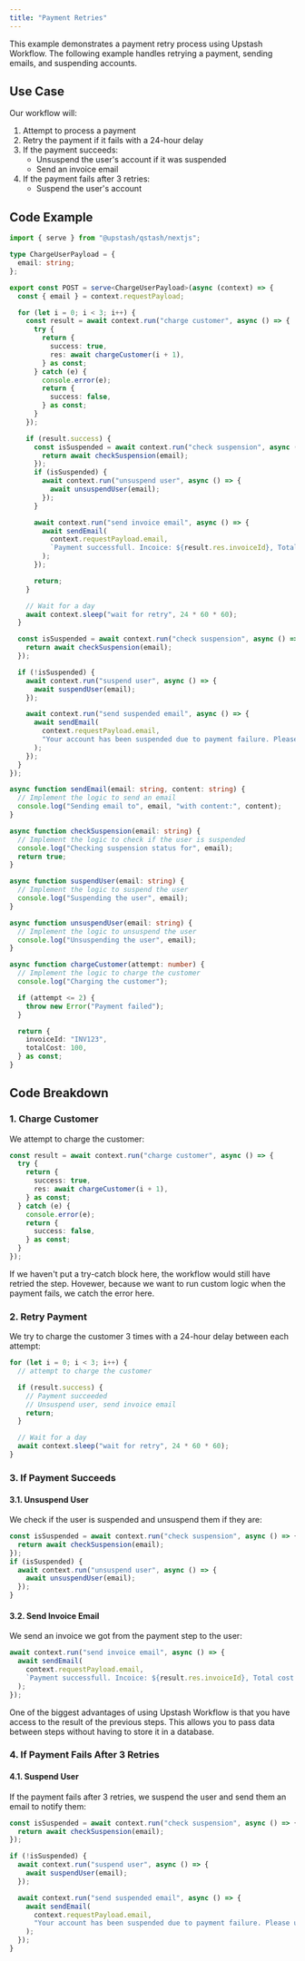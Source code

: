 ```yaml
---
title: "Payment Retries"
---
```


This example demonstrates a payment retry process using Upstash Workflow.
The following example handles retrying a payment, sending emails, and suspending accounts.

## Use Case

Our workflow will:

1. Attempt to process a payment
2. Retry the payment if it fails with a 24-hour delay
3. If the payment succeeds:
    - Unsuspend the user's account if it was suspended
    - Send an invoice email
4. If the payment fails after 3 retries:
    - Suspend the user's account

## Code Example

```typescript api/workflow/route.ts
import { serve } from "@upstash/qstash/nextjs";

type ChargeUserPayload = {
  email: string;
};

export const POST = serve<ChargeUserPayload>(async (context) => {
  const { email } = context.requestPayload;

  for (let i = 0; i < 3; i++) {
    const result = await context.run("charge customer", async () => {
      try {
        return {
          success: true,
          res: await chargeCustomer(i + 1),
        } as const;
      } catch (e) {
        console.error(e);
        return {
          success: false,
        } as const;
      }
    });

    if (result.success) {
      const isSuspended = await context.run("check suspension", async () => {
        return await checkSuspension(email);
      });
      if (isSuspended) {
        await context.run("unsuspend user", async () => {
          await unsuspendUser(email);
        });
      }

      await context.run("send invoice email", async () => {
        await sendEmail(
          context.requestPayload.email,
          `Payment successfull. Incoice: ${result.res.invoiceId}, Total cost: $${result.res.totalCost}`
        );
      });

      return;
    }

    // Wait for a day
    await context.sleep("wait for retry", 24 * 60 * 60);
  }

  const isSuspended = await context.run("check suspension", async () => {
    return await checkSuspension(email);
  });

  if (!isSuspended) {
    await context.run("suspend user", async () => {
      await suspendUser(email);
    });

    await context.run("send suspended email", async () => {
      await sendEmail(
        context.requestPayload.email,
        "Your account has been suspended due to payment failure. Please update your payment method."
      );
    });
  }
});

async function sendEmail(email: string, content: string) {
  // Implement the logic to send an email
  console.log("Sending email to", email, "with content:", content);
}

async function checkSuspension(email: string) {
  // Implement the logic to check if the user is suspended
  console.log("Checking suspension status for", email);
  return true;
}

async function suspendUser(email: string) {
  // Implement the logic to suspend the user
  console.log("Suspending the user", email);
}

async function unsuspendUser(email: string) {
  // Implement the logic to unsuspend the user
  console.log("Unsuspending the user", email);
}

async function chargeCustomer(attempt: number) {
  // Implement the logic to charge the customer
  console.log("Charging the customer");

  if (attempt <= 2) {
    throw new Error("Payment failed");
  }

  return {
    invoiceId: "INV123",
    totalCost: 100,
  } as const;
}
```

## Code Breakdown

### 1. Charge Customer
We attempt to charge the customer:

```typescript 
const result = await context.run("charge customer", async () => {
  try {
    return {
      success: true,
      res: await chargeCustomer(i + 1),
    } as const;
  } catch (e) {
    console.error(e);
    return {
      success: false,
    } as const;
  }
});
```
<Note>
If we haven't put a try-catch block here, the workflow would still have retried the step.
Hovewer, because we want to run custom logic when the payment fails, we catch the error here.
</Note>

### 2. Retry Payment

We try to charge the customer 3 times with a 24-hour delay between each attempt:

```typescript 
for (let i = 0; i < 3; i++) {
  // attempt to charge the customer

  if (result.success) {
    // Payment succeeded
    // Unsuspend user, send invoice email
    return;
  }

  // Wait for a day
  await context.sleep("wait for retry", 24 * 60 * 60);
}
```


### 3. If Payment Succeeds

#### 3.1. Unsuspend User

We check if the user is suspended and unsuspend them if they are:

```typescript 
const isSuspended = await context.run("check suspension", async () => {
  return await checkSuspension(email);
});
if (isSuspended) {
  await context.run("unsuspend user", async () => {
    await unsuspendUser(email);
  });
}
```

#### 3.2. Send Invoice Email

We send an invoice we got from the payment step to the user:


```typescript 
await context.run("send invoice email", async () => {
  await sendEmail(
    context.requestPayload.email,
    `Payment successfull. Incoice: ${result.res.invoiceId}, Total cost: $${result.res.totalCost}`
  );
});
```

<Tip>
One of the biggest advantages of using Upstash Workflow is that you have access to the result of the previous steps.
This allows you to pass data between steps without having to store it in a database.
</Tip>

### 4. If Payment Fails After 3 Retries

#### 4.1. Suspend User

If the payment fails after 3 retries, we suspend the user and send them an email to notify them:

```typescript 
const isSuspended = await context.run("check suspension", async () => {
  return await checkSuspension(email);
});

if (!isSuspended) {
  await context.run("suspend user", async () => {
    await suspendUser(email);
  });

  await context.run("send suspended email", async () => {
    await sendEmail(
      context.requestPayload.email,
      "Your account has been suspended due to payment failure. Please update your payment method."
    );
  });
}
```